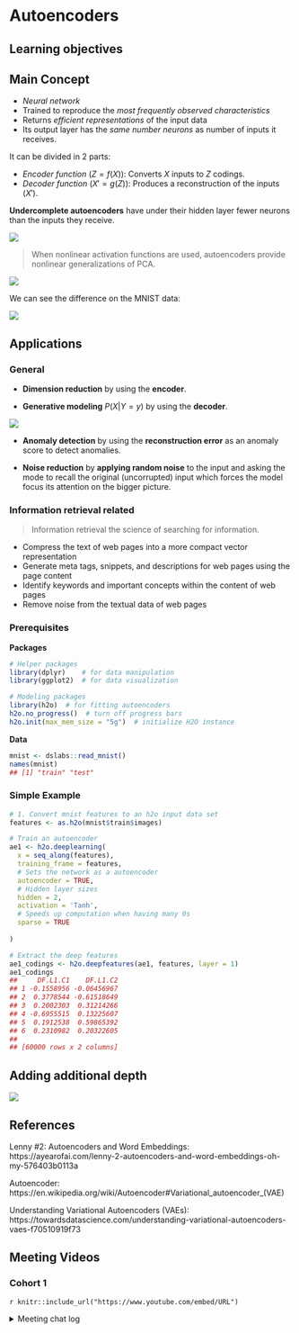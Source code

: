 # Autoencoders


## Learning objectives {-}


## Main Concept 

- *Neural network* 
- Trained to reproduce the *most frequently observed characteristics*
- Returns *efficient representations* of the input data
- Its output layer has the *same number neurons* as number of inputs it receives.

It can be divided in 2 parts:

- *Encoder function* $(Z = f(X))$: Converts $X$ inputs to $Z$ codings.
- *Decoder function* $(X' = g(Z))$: Produces a reconstruction of the inputs $(X')$.

**Undercomplete autoencoders** have under their hidden layer fewer neurons than the inputs they receive.

![](chapter-img/19_chapter/01-autoencoder-structure.webp)

> When nonlinear activation functions are used, autoencoders provide nonlinear generalizations of PCA.

![](chapter-img/19_chapter/03-autoencoders-pca.webp)

We can see the difference on the MNIST data:

![](chapter-img/19_chapter/04-pca-autoencoder-projection-1.png)


## Applications

### General

- **Dimension reduction** by using the **encoder**.

- **Generative modeling** $P(X|Y=y)$ by using the **decoder**.

![](chapter-img/19_chapter/02-variational-autoencoders.webp)

- **Anomaly detection** by using the **reconstruction error** as an anomaly score to detect anomalies.

- **Noise reduction** by  **applying random noise** to the input and asking the mode to recall the original (uncorrupted) input which forces the model focus its attention on the bigger picture.
  
  
### Information retrieval related

> Information retrieval the science of searching for information.

- Compress the text of web pages into a more compact vector representation
- Generate meta tags, snippets, and descriptions for web pages using the page content
- Identify keywords and important concepts within the content of web pages
- Remove noise from the textual data of web pages


### Prerequisites

**Packages**

```r
# Helper packages
library(dplyr)    # for data manipulation
library(ggplot2)  # for data visualization

# Modeling packages
library(h2o)  # for fitting autoencoders
h2o.no_progress()  # turn off progress bars
h2o.init(max_mem_size = "5g")  # initialize H2O instance
```

**Data**

```r
mnist <- dslabs::read_mnist()
names(mnist)
## [1] "train" "test"
```


### Simple Example

```r
# 1. Convert mnist features to an h2o input data set
features <- as.h2o(mnist$train$images)

# Train an autoencoder
ae1 <- h2o.deeplearning(
  x = seq_along(features),
  training_frame = features,
  # Sets the network as a autoencoder
  autoencoder = TRUE,
  # Hidden layer sizes
  hidden = 2,
  activation = 'Tanh',
  # Speeds up computation when having many 0s
  sparse = TRUE
  
)

# Extract the deep features
ae1_codings <- h2o.deepfeatures(ae1, features, layer = 1)
ae1_codings
##     DF.L1.C1    DF.L1.C2
## 1 -0.1558956 -0.06456967
## 2  0.3778544 -0.61518649
## 3  0.2002303  0.31214266
## 4 -0.6955515  0.13225607
## 5  0.1912538  0.59865392
## 6  0.2310982  0.20322605
## 
## [60000 rows x 2 columns]
```

## Adding additional depth

![](chapter-img/19_chapter/05-autoencoder-symmetry.png)



## References


Lenny #2: Autoencoders and Word Embeddings: https://ayearofai.com/lenny-2-autoencoders-and-word-embeddings-oh-my-576403b0113a

Autoencoder: https://en.wikipedia.org/wiki/Autoencoder#Variational_autoencoder_(VAE)

Understanding Variational Autoencoders (VAEs): https://towardsdatascience.com/understanding-variational-autoencoders-vaes-f70510919f73


## Meeting Videos {-}

### Cohort 1 {-}

`r knitr::include_url("https://www.youtube.com/embed/URL")`

<details>
<summary> Meeting chat log </summary>

```
LOG
```
</details>
